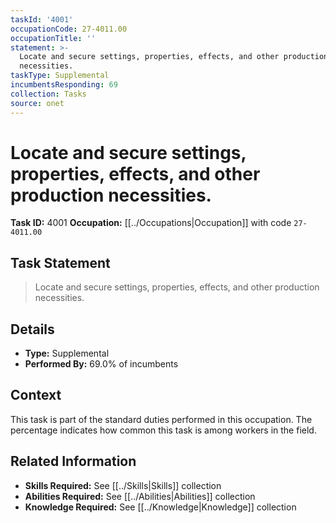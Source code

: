 ```yaml
---
taskId: '4001'
occupationCode: 27-4011.00
occupationTitle: ''
statement: >-
  Locate and secure settings, properties, effects, and other production
  necessities.
taskType: Supplemental
incumbentsResponding: 69
collection: Tasks
source: onet
---
```

# Locate and secure settings, properties, effects, and other production necessities.

**Task ID:** 4001
**Occupation:** [[../Occupations|Occupation]] with code `27-4011.00`

## Task Statement

> Locate and secure settings, properties, effects, and other production necessities.

## Details

- **Type:** Supplemental
- **Performed By:** 69.0% of incumbents

## Context

This task is part of the standard duties performed in this occupation. The percentage indicates how common this task is among workers in the field.

## Related Information

- **Skills Required:** See [[../Skills|Skills]] collection
- **Abilities Required:** See [[../Abilities|Abilities]] collection
- **Knowledge Required:** See [[../Knowledge|Knowledge]] collection
